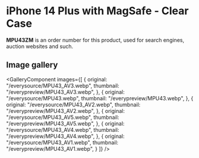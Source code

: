 
# iPhone 14 Plus  with MagSafe - Clear Case

<Callout type='info' emoji='👉🏻'>**MPU43ZM** is an order number for this product, used for search engines, auction websites and such.</Callout>

## Image gallery

<GalleryComponent
    images={[
      {
        original: "/everysource/MPU43_AV3.webp",
        thumbnail: "/everypreview/MPU43_AV3.webp",
      },
      {
        original: "/everysource/MPU43.webp",
        thumbnail: "/everypreview/MPU43.webp",
      },
      {
        original: "/everysource/MPU43_AV2.webp",
        thumbnail: "/everypreview/MPU43_AV2.webp",
      },
      {
        original: "/everysource/MPU43_AV5.webp",
        thumbnail: "/everypreview/MPU43_AV5.webp",
      },
      {
        original: "/everysource/MPU43_AV4.webp",
        thumbnail: "/everypreview/MPU43_AV4.webp",
      },
      {
        original: "/everysource/MPU43_AV1.webp",
        thumbnail: "/everypreview/MPU43_AV1.webp",
      }
    ]}
  />
